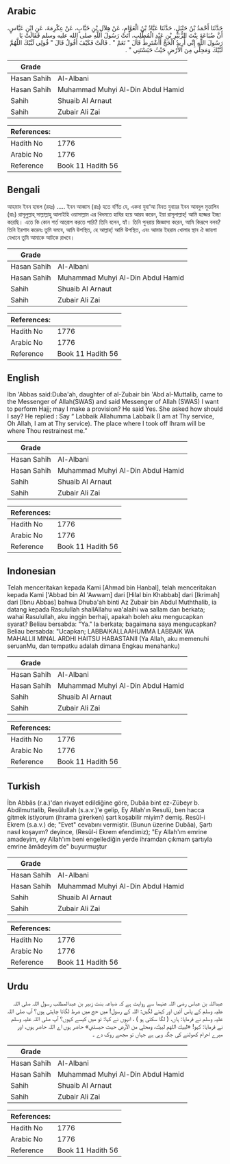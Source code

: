 ## Arabic


<div dir="rtl" lang="ar" style={{fontSize:'larger',backgroundColor:'#f8f9fa',padding:20}}>
حَدَّثَنَا أَحْمَدُ بْنُ حَنْبَلٍ، حَدَّثَنَا عَبَّادُ بْنُ الْعَوَّامِ، عَنْ هِلاَلِ بْنِ خَبَّابٍ، عَنْ عِكْرِمَةَ، عَنِ ابْنِ عَبَّاسٍ، أَنَّ ضُبَاعَةَ بِنْتَ الزُّبَيْرِ بْنِ عَبْدِ الْمُطَّلِبِ، أَتَتْ رَسُولَ اللَّهِ صلى الله عليه وسلم فَقَالَتْ يَا رَسُولَ اللَّهِ إِنِّي أُرِيدُ الْحَجَّ أَأَشْتَرِطُ قَالَ ‏"‏ نَعَمْ ‏"‏ ‏.‏ قَالَتْ فَكَيْفَ أَقُولُ قَالَ ‏"‏ قُولِي لَبَّيْكَ اللَّهُمَّ لَبَّيْكَ وَمَحِلِّي مِنَ الأَرْضِ حَيْثُ حَبَسْتَنِي ‏"‏ ‏.‏
</div>
<div style={{backgroundColor:'#f8f9fa',padding:20, marginBottom: 10}}><table> <thead> <tr> <th>Grade</th> <th></th> </tr> </thead> <tbody> <tr><td>Hasan Sahih</td><td>Al-Albani</td></tr><tr><td>Hasan Sahih</td><td>Muhammad Muhyi Al-Din Abdul Hamid</td></tr><tr><td>Sahih</td><td>Shuaib Al Arnaut</td></tr><tr><td>Sahih</td><td>Zubair Ali Zai</td></tr></tbody></table><table> <thead> <tr> <th>References:</th> <th></th> </tr> </thead> <tbody><tr><td>Hadith No</td><td>1776</td></tr><tr><td>Arabic No</td><td>1776</td></tr><tr><td>Reference</td><td>Book 11 Hadith 56</td></tr></tbody></table></div>

## Bengali


<div dir="ltr" lang="bn" style={{fontSize:'larger',backgroundColor:'#f8f9fa',padding:20}}>
আহমাদ ইবন হাম্বল (রহঃ) ..... ইবন আব্বাস (রাঃ) হতে বর্ণিত যে, একদা যুবা‘আ বিনত যুবায়র ইবন আবদুল মুত্তালিব (রাঃ) রাসূলুল্লাহ্ সাল্লাল্লাহু আলাইহি ওয়াসাল্লাম এর খিদমতে হাযির হয়ে আরয করেন, ইয়া রাসূলাল্লাহ্! আমি হজ্জের ইচ্ছা করেছি। এতে কি কোন শর্ত আরোপ করতে পারি? তিনি বলেন, হ্যাঁ। তিনি পুনরায় জিজ্ঞাসা করেন, আমি কিরূপে বলব? তিনি ইরশাদ করেনঃ তুমি বলবে, আমি উপস্থিত, হে আল্লাহ্‌! আমি উপস্থিত, এবং আমার ইহরাম খোলার স্থান ঐ জায়গা যেখানে তুমি আমাকে আটকে রাখবে।
</div>
<div style={{backgroundColor:'#f8f9fa',padding:20, marginBottom: 10}}><table> <thead> <tr> <th>Grade</th> <th></th> </tr> </thead> <tbody> <tr><td>Hasan Sahih</td><td>Al-Albani</td></tr><tr><td>Hasan Sahih</td><td>Muhammad Muhyi Al-Din Abdul Hamid</td></tr><tr><td>Sahih</td><td>Shuaib Al Arnaut</td></tr><tr><td>Sahih</td><td>Zubair Ali Zai</td></tr></tbody></table><table> <thead> <tr> <th>References:</th> <th></th> </tr> </thead> <tbody><tr><td>Hadith No</td><td>1776</td></tr><tr><td>Arabic No</td><td>1776</td></tr><tr><td>Reference</td><td>Book 11 Hadith 56</td></tr></tbody></table></div>

## English


<div dir="ltr" lang="en" style={{fontSize:'larger',backgroundColor:'#f8f9fa',padding:20}}>
Ibn 'Abbas said:Duba'ah, daughter of al-Zubair bin 'Abd al-Muttalib, came to the Messenger of Allah(SWAS) and said Messenger of Allah (SWAS) I want to perform Hajj; may I make a provision? He said Yes. She asked how should I say? He replied : Say “ Labbaik Allahumma Labbaik (I am at Thy service, Oh Allah, I am at Thy service). The place where I took off Ihram will be where Thou restrainest me.”
</div>
<div style={{backgroundColor:'#f8f9fa',padding:20, marginBottom: 10}}><table> <thead> <tr> <th>Grade</th> <th></th> </tr> </thead> <tbody> <tr><td>Hasan Sahih</td><td>Al-Albani</td></tr><tr><td>Hasan Sahih</td><td>Muhammad Muhyi Al-Din Abdul Hamid</td></tr><tr><td>Sahih</td><td>Shuaib Al Arnaut</td></tr><tr><td>Sahih</td><td>Zubair Ali Zai</td></tr></tbody></table><table> <thead> <tr> <th>References:</th> <th></th> </tr> </thead> <tbody><tr><td>Hadith No</td><td>1776</td></tr><tr><td>Arabic No</td><td>1776</td></tr><tr><td>Reference</td><td>Book 11 Hadith 56</td></tr></tbody></table></div>

## Indonesian


<div dir="ltr" lang="id" style={{fontSize:'larger',backgroundColor:'#f8f9fa',padding:20}}>
Telah menceritakan kepada Kami [Ahmad bin Hanbal], telah menceritakan kepada Kami ['Abbad bin Al 'Awwam] dari [Hilal bin Khabbab] dari [Ikrimah] dari [Ibnu Abbas] bahwa Dhuba'ah binti Az Zubair bin Abdul Muththalib, ia datang kepada Rasulullah shallAllahu wa'alaihi wa sallam dan berkata; wahai Rasulullah, aku inggin berhaji, apakah boleh aku mengucapkan syarat? Beliau bersabda: "Ya." Ia berkata; bagaimana saya mengucapkan? Beliau bersabda: "Ucapkan; LABBAIKALLAAHUMMA LABBAIK WA MAHALLII MINAL ARDHI HAITSU HABASTANII (Ya Allah, aku memenuhi seruanMu, dan tempatku adalah dimana Engkau menahanku)
</div>
<div style={{backgroundColor:'#f8f9fa',padding:20, marginBottom: 10}}><table> <thead> <tr> <th>Grade</th> <th></th> </tr> </thead> <tbody> <tr><td>Hasan Sahih</td><td>Al-Albani</td></tr><tr><td>Hasan Sahih</td><td>Muhammad Muhyi Al-Din Abdul Hamid</td></tr><tr><td>Sahih</td><td>Shuaib Al Arnaut</td></tr><tr><td>Sahih</td><td>Zubair Ali Zai</td></tr></tbody></table><table> <thead> <tr> <th>References:</th> <th></th> </tr> </thead> <tbody><tr><td>Hadith No</td><td>1776</td></tr><tr><td>Arabic No</td><td>1776</td></tr><tr><td>Reference</td><td>Book 11 Hadith 56</td></tr></tbody></table></div>

## Turkish


<div dir="ltr" lang="tr" style={{fontSize:'larger',backgroundColor:'#f8f9fa',padding:20}}>
İbn Abbâs (r.a.)'dan rivayet edildiğine göre, Dubâa bint ez-Zübeyr b. Abdilmuttalib, Resûlullah (s.a.v.)'e gelip, Ey Allah'ın Resulü, ben hacca gitmek istiyorum (ihrama girerken) şart koşabilir miyim? demiş. Resûl-i Ekrem (s.a.v.) de; "Evet" cevabını vermiştir. (Bunun üzerine Dubâa), Şartı nasıl koşayım? deyince, (Resûl-i Ekrem efendimiz); "Ey Allah'ım emrine amadeyim, ey Allah'ım beni engellediğin yerde ihramdan çıkmam şartıyla emrine âmâdeyim de" buyurmuştur
</div>
<div style={{backgroundColor:'#f8f9fa',padding:20, marginBottom: 10}}><table> <thead> <tr> <th>Grade</th> <th></th> </tr> </thead> <tbody> <tr><td>Hasan Sahih</td><td>Al-Albani</td></tr><tr><td>Hasan Sahih</td><td>Muhammad Muhyi Al-Din Abdul Hamid</td></tr><tr><td>Sahih</td><td>Shuaib Al Arnaut</td></tr><tr><td>Sahih</td><td>Zubair Ali Zai</td></tr></tbody></table><table> <thead> <tr> <th>References:</th> <th></th> </tr> </thead> <tbody><tr><td>Hadith No</td><td>1776</td></tr><tr><td>Arabic No</td><td>1776</td></tr><tr><td>Reference</td><td>Book 11 Hadith 56</td></tr></tbody></table></div>

## Urdu


<div dir="rtl" lang="ur" style={{fontSize:'larger',backgroundColor:'#f8f9fa',padding:20}}>
عبداللہ بن عباس رضی اللہ عنہما سے روایت ہے کہ ضباعہ بنت زبیر بن عبدالمطلب رسول اللہ صلی اللہ علیہ وسلم کے پاس آئیں اور کہنے لگیں: اللہ کے رسول! میں حج میں شرط لگانا چاہتی ہوں؟ آپ صلی اللہ علیہ وسلم نے فرمایا: ہاں، ( لگا سکتی ہو ) ، انہوں نے کہا: تو میں کیسے کہوں؟ آپ صلی اللہ علیہ وسلم نے فرمایا: کہو! «لبيك اللهم لبيك، ومحلي من الأرض حيث حبستني» حاضر ہوں اے اللہ حاضر ہوں، اور میرے احرام کھولنے کی جگہ وہی ہے جہاں تو مجھے روک دے ۔
</div>
<div style={{backgroundColor:'#f8f9fa',padding:20, marginBottom: 10}}><table> <thead> <tr> <th>Grade</th> <th></th> </tr> </thead> <tbody> <tr><td>Hasan Sahih</td><td>Al-Albani</td></tr><tr><td>Hasan Sahih</td><td>Muhammad Muhyi Al-Din Abdul Hamid</td></tr><tr><td>Sahih</td><td>Shuaib Al Arnaut</td></tr><tr><td>Sahih</td><td>Zubair Ali Zai</td></tr></tbody></table><table> <thead> <tr> <th>References:</th> <th></th> </tr> </thead> <tbody><tr><td>Hadith No</td><td>1776</td></tr><tr><td>Arabic No</td><td>1776</td></tr><tr><td>Reference</td><td>Book 11 Hadith 56</td></tr></tbody></table></div>
